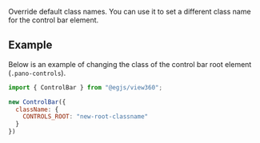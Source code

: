 
<OptionDescriptor type="Record<string, string>" defaultVal="{}" added="4.0.0" />

Override default class names.
You can use it to set a different class name for the control bar element.

## Example
Below is an example of changing the class of the control bar root element (`.pano-controls`).

```js
import { ControlBar } from "@egjs/view360";

new ControlBar({
  className: {
    CONTROLS_ROOT: "new-root-classname"
  }
})
```
